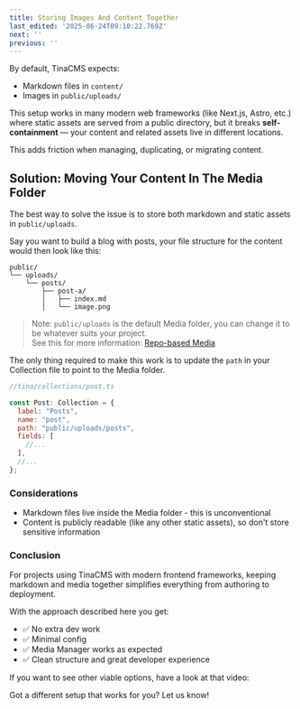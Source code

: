 ```yaml
---
title: Storing Images And Content Together
last_edited: '2025-06-24T09:10:22.769Z'
next: ''
previous: ''
---
```



By default, TinaCMS expects:

* Markdown files in `content/`
* Images in `public/uploads/`

This setup works in many modern web frameworks (like Next.js, Astro, etc.) where static assets are served from a public directory, but it breaks **self-containment** — your content and related assets live in different locations.

This adds friction when managing, duplicating, or migrating content.

## Solution: Moving Your Content In The Media Folder

The best way to solve the issue is to store both markdown and static assets in `public/uploads`.

Say you want to build a blog with posts, your file structure for the content would then look like this:

```
public/
└── uploads/
    └── posts/
        ├── post-a/
        │   ├── index.md
        │   └── image.png
```

> Note: `public/uploads` is the default Media folder, you can change it to be whatever suits your project.\
> See this for more information: [Repo-based Media](https://tina.io/docs/reference/media/repo-based#configuration)

The only thing required to make this work is to update the `path` in your Collection file to point to the Media folder.

```javascript
//tina/collections/post.ts

const Post: Collection = {
  label: "Posts",
  name: "post",
  path: "public/uploads/posts",
  fields: [
    //...
  ],
  //...
};
```

### Considerations

* Markdown files live inside the Media folder - this is unconventional
* Content is publicly readable (like any other static assets), so don't store sensitive information

### Conclusion

For projects using TinaCMS with modern frontend frameworks, keeping markdown and media together simplifies everything from authoring to deployment.

With the approach described here you get:

* ✅ No extra dev work
* ✅ Minimal config
* ✅ Media Manager works as expected
* ✅ Clean structure and great developer experience

If you want to see other viable options, have a look at that video:

<Youtube embedSrc="https://www.youtube.com/embed/bmf1uNFyNKg" minutes="5" caption="The 3 options for storing markdown in GitHub for TinaCMS (Images and content)" />

Got a different setup that works for you? Let us know!

